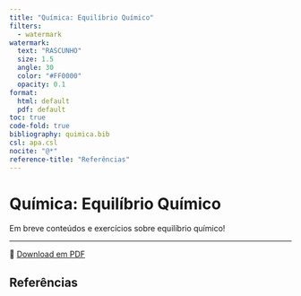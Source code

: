 ```yaml
---
title: "Química: Equilíbrio Químico"
filters:
  - watermark
watermark:
  text: "RASCUNHO"
  size: 1.5
  angle: 30
  color: "#FF0000"
  opacity: 0.1
format:
  html: default
  pdf: default
toc: true
code-fold: true
bibliography: quimica.bib
csl: apa.csl
nocite: "@*"
reference-title: "Referências"
---
```


# Química: Equilíbrio Químico

Em breve conteúdos e exercícios sobre equilíbrio químico!

---

📄 [Download em PDF](./equilibrio-quimico.pdf){target="_blank"}

## Referências
